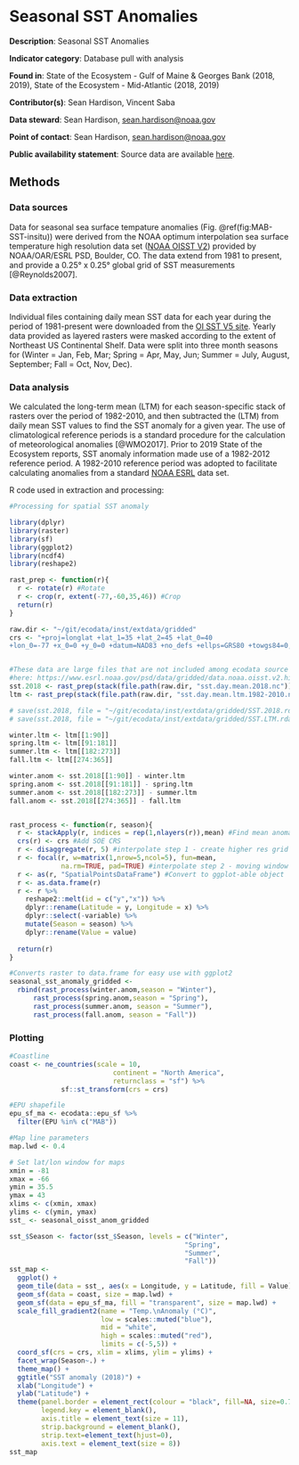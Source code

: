 # Seasonal SST Anomalies

**Description**: Seasonal SST Anomalies

**Indicator category**: Database pull with analysis

**Found in**: State of the Ecosystem - Gulf of Maine & Georges Bank (2018, 2019), State of the Ecosystem - Mid-Atlantic (2018, 2019)

**Contributor(s)**: Sean Hardison, Vincent Saba
  
**Data steward**: Sean Hardison, <sean.hardison@noaa.gov>
  
**Point of contact**: Sean Hardison, <sean.hardison@noaa.gov>
  
**Public availability statement**: Source data are available [here](https://www.esrl.noaa.gov/psd/data/gridded/data.noaa.oisst.v2.highres.html).


## Methods
### Data sources
Data for seasonal sea surface tempature anomalies (Fig. \@ref(fig:MAB-SST-insitu)) were derived from the NOAA optimum interpolation sea surface temperature high resolution data set ([NOAA OISST V2](https://www.esrl.noaa.gov/psd/data/gridded/data.noaa.oisst.v2.highres.html)) provided by NOAA/OAR/ESRL PSD, Boulder, CO. The data extend from 1981 to present, and provide a 0.25&deg; x 0.25&deg; global grid of SST measurements [@Reynolds2007]. 

### Data extraction 
Individual files containing daily mean SST data for each year during the period of 1981-present were downloaded from the [OI SST V5 site](https://www.esrl.noaa.gov/psd/data/gridded/data.noaa.oisst.v2.highres.html). Yearly data provided as layered rasters were masked according to the extent of Northeast US Continental Shelf. Data were split into three month seasons for (Winter = Jan, Feb, Mar; Spring = Apr, May, Jun; Summer = July, August, September; Fall = Oct, Nov, Dec).  

### Data analysis
We calculated the long-term mean (LTM) for each season-specific stack of rasters over the period of 1982-2010, and then subtracted the (LTM) from daily mean SST values to find the SST anomaly for a given year. The use of climatological reference periods is a standard procedure for the calculation of meteorological anomalies [@WMO2017]. Prior to 2019 State of the Ecosystem reports, SST anomaly information made use of a 1982-2012 reference period. A 1982-2010 reference period was adopted to facilitate calculating anomalies from a standard [NOAA ESRL](https://www.esrl.noaa.gov/psd/data/gridded/data.noaa.oisst.v2.highres.html) data set.

R code used in extraction and processing:

<!-- ProcessStart -->
```r
#Processing for spatial SST anomaly

library(dplyr)
library(raster)
library(sf)
library(ggplot2)
library(ncdf4)
library(reshape2)

rast_prep <- function(r){
  r <- rotate(r) #Rotate
  r <- crop(r, extent(-77,-60,35,46)) #Crop
  return(r)
}

raw.dir <- "~/git/ecodata/inst/extdata/gridded"
crs <- "+proj=longlat +lat_1=35 +lat_2=45 +lat_0=40
+lon_0=-77 +x_0=0 +y_0=0 +datum=NAD83 +no_defs +ellps=GRS80 +towgs84=0,0,0"


#These data are large files that are not included among ecodata source files. They are accessible
#here: https://www.esrl.noaa.gov/psd/data/gridded/data.noaa.oisst.v2.highres.html
sst.2018 <- rast_prep(stack(file.path(raw.dir, "sst.day.mean.2018.nc")))
ltm <- rast_prep(stack(file.path(raw.dir, "sst.day.mean.ltm.1982-2010.nc")))

# save(sst.2018, file = "~/git/ecodata/inst/extdata/gridded/SST.2018.rdata")
# save(sst.2018, file = "~/git/ecodata/inst/extdata/gridded/SST.LTM.rdata")

winter.ltm <- ltm[[1:90]] 
spring.ltm <- ltm[[91:181]]
summer.ltm <- ltm[[182:273]]
fall.ltm <- ltm[[274:365]]

winter.anom <- sst.2018[[1:90]] - winter.ltm
spring.anom <- sst.2018[[91:181]] - spring.ltm
summer.anom <- sst.2018[[182:273]] - summer.ltm
fall.anom <- sst.2018[[274:365]] - fall.ltm


rast_process <- function(r, season){
  r <- stackApply(r, indices = rep(1,nlayers(r)),mean) #Find mean anomaly
  crs(r) <- crs #Add SOE CRS
  r <- disaggregate(r, 5) #interpolate step 1 - create higher res grid
  r <- focal(r, w=matrix(1,nrow=5,ncol=5), fun=mean,
             na.rm=TRUE, pad=TRUE) #interpolate step 2 - moving window
  r <- as(r, "SpatialPointsDataFrame") #Convert to ggplot-able object
  r <- as.data.frame(r)
  r <- r %>%
    reshape2::melt(id = c("y","x")) %>%
    dplyr::rename(Latitude = y, Longitude = x) %>%
    dplyr::select(-variable) %>% 
    mutate(Season = season) %>% 
    dplyr::rename(Value = value)
    
  return(r)
}

#Converts raster to data.frame for easy use with ggplot2
seasonal_sst_anomaly_gridded <- 
  rbind(rast_process(winter.anom,season = "Winter"),
      rast_process(spring.anom,season = "Spring"),
      rast_process(summer.anom, season = "Summer"),
      rast_process(fall.anom, season = "Fall"))

```
<!-- ProcessEnd -->

### Plotting
```r
#Coastline
coast <- ne_countries(scale = 10,
                          continent = "North America",
                          returnclass = "sf") %>%
             sf::st_transform(crs = crs)

#EPU shapefile
epu_sf_ma <- ecodata::epu_sf %>% 
  filter(EPU %in% c("MAB"))

#Map line parameters
map.lwd <- 0.4

# Set lat/lon window for maps
xmin = -81
xmax = -66
ymin = 35.5
ymax = 43
xlims <- c(xmin, xmax)
ylims <- c(ymin, ymax)
sst_ <- seasonal_oisst_anom_gridded 

sst_$Season <- factor(sst_$Season, levels = c("Winter",
                                            "Spring",
                                            "Summer",
                                            "Fall"))
sst_map <- 
  ggplot() +
  geom_tile(data = sst_, aes(x = Longitude, y = Latitude, fill = Value)) +
  geom_sf(data = coast, size = map.lwd) +
  geom_sf(data = epu_sf_ma, fill = "transparent", size = map.lwd) +
  scale_fill_gradient2(name = "Temp.\nAnomaly (°C)",
                       low = scales::muted("blue"),
                       mid = "white",
                       high = scales::muted("red"),
                       limits = c(-5,5)) +
  coord_sf(crs = crs, xlim = xlims, ylim = ylims) +
  facet_wrap(Season~.) +
  theme_map() +
  ggtitle("SST anomaly (2018)") +
  xlab("Longitude") +
  ylab("Latitude") +
  theme(panel.border = element_rect(colour = "black", fill=NA, size=0.75),
        legend.key = element_blank(),
        axis.title = element_text(size = 11),
        strip.background = element_blank(),
        strip.text=element_text(hjust=0),
        axis.text = element_text(size = 8))
sst_map
```


